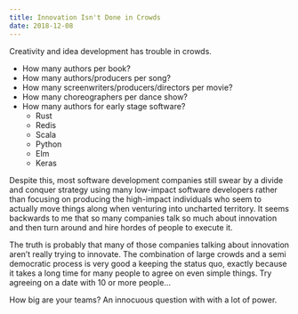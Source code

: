 ```yaml
---
title: Innovation Isn't Done in Crowds
date: 2018-12-08
---
```


Creativity and idea development has trouble in crowds.

- How many authors per book?
- How many authors/producers per song?
- How many screenwriters/producers/directors per movie?
- How many choreographers per dance show?
- How many authors for early stage software?
    - Rust
    - Redis
    - Scala
    - Python
    - Elm
    - Keras

Despite this, most software development companies still swear by a divide and conquer strategy using many low-impact software developers rather than focusing on producing the high-impact individuals who seem to actually move things along when venturing into uncharted territory. It seems backwards to me that so many companies talk so much about innovation and then turn around and hire hordes of people to execute it.

The truth is probably that many of those companies talking about innovation aren’t really trying to innovate. 
The combination of large crowds and a semi democratic process is very good a keeping the status quo, exactly because it takes a long time for many people to agree on even simple things. 
Try agreeing on a date with 10 or more people...

How big are your teams? An innocuous question with with a lot of power.